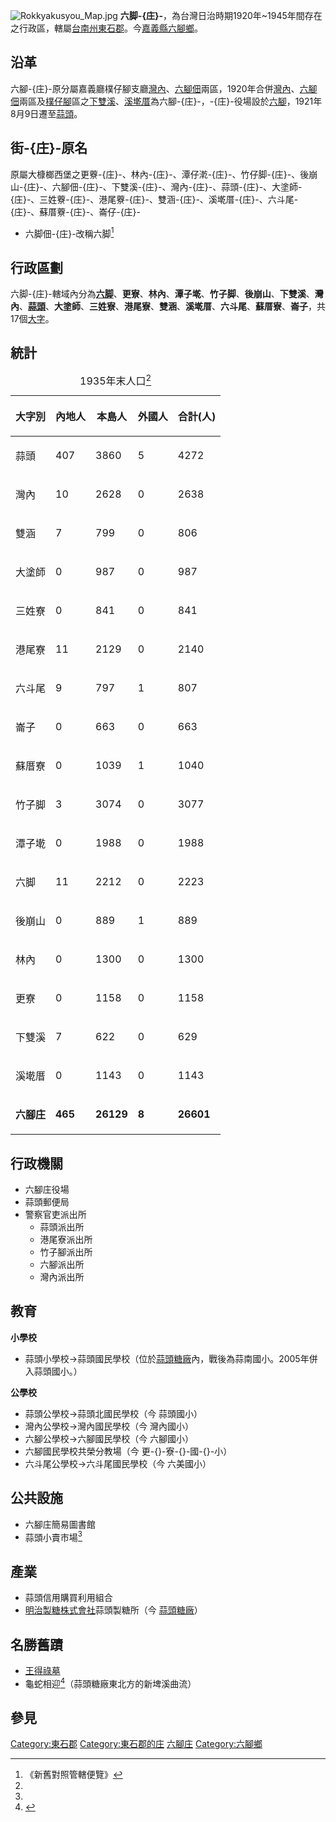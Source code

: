 {{noteTA
|T=六腳庄
}}
{{Infobox 日本的街庄 (廢除)
| 自治體名 = 六腳
| 街庄 = 庄
| 圖像 = 
| 圖像說明 = 
| 日文原名 = 六腳庄
| 平假名 = ろっきゃくしょう
| 羅馬字拼音 = Rokkyakusyō
| 地圖 = [[File:1930_Tainan_Shu.svg|250px]]
| 廢除時間 = 1945年
| 廢除理由 = 日本投降、撤離台灣
| 廢除時處置 = 改制為[[臺南縣|臺南縣]]東石區[[六腳鄉|六腳鄉]]
| 現在自治體 = {{TWN}}[[嘉義縣|嘉義縣]][[六腳鄉|六腳鄉]]
| 都道府縣 = 臺南州
| 支廳 = 
| 郡 =東石郡
| 編號 = 消滅時尚未使用
| 自治體 = '''[[北港郡|北港郡]]'''：[[水林庄|水林-{庄}-]]、[[北港街|北港街]]<br />'''[[嘉義郡|嘉義郡]]'''：[[新巷庄|新巷-{庄}-]]<br />'''[[東石郡|東石郡]]'''：[[東石庄|東石-{庄}-]]、[[朴子街|朴子街]]、[[太保庄|太保-{庄}-]]
| 面積 = 62.2619
| 邊界未定 = 
| 人口 = 29,773
| 人口密度 = 
| 統計時間 = 1943年
| 經度 = 
| 緯度 = 
| 街庄章 = 
| 街庄章說明 = 
| 樹 = 
| 花 = 
| 鳥 = 
| 其他象徵物 = 
| 其他象徵 = 
| 郵遞區號 = 
| 所在地 = 東石郡六腳-{庄}-
| 電話號碼 = 
| 外部連結 = 
| 註記 = 
}}
[[File:Rokkyakusyou_Map.jpg|thumb]]
'''六脚-{庄}-'''，為台灣日治時期1920年~1945年間存在之行政區，轄屬[[臺南州|台南州]][[東石郡|東石郡]]。今[[嘉義縣|嘉義縣]][[六腳鄉|六腳鄉]]。

==沿革==
六腳-{庄}-原分屬嘉義廳樸仔腳支廳[[灣內|灣內]]、[[六腳佃|六腳佃]]兩區，1920年合併[[灣內|灣內]]、[[六腳佃|六腳佃]]兩區及[[朴子市|樸仔腳]]區之[[下雙溪_(嘉義縣)|下雙溪]]、[[溪墘厝_(嘉義縣)|溪墘厝]]為六腳-{庄}-，-{庄}-役場設於[[六腳佃|六腳]]，1921年8月9日遷至[[蒜頭_(地名)|蒜頭]]。

==街-{庄}-原名==
原屬大槺榔西堡之更藔-{庄}-、林內-{庄}-、潭仔漧-{庄}-、竹仔脚-{庄}-、後崩山-{庄}-、六腳佃-{庄}-、下雙溪-{庄}-、灣內-{庄}-、蒜頭-{庄}-、大塗師-{庄}-、三姓藔-{庄}-、港尾藔-{庄}-、雙涵-{庄}-、溪墘厝-{庄}-、六斗尾-{庄}-、蘇厝藔-{庄}-、崙仔-{庄}-
*六脚佃-{庄}-改稱六脚<ref>《新舊對照管轄便覽》</ref>

==行政區劃==
六脚-{庄}-轄域內分為'''[[六腳佃|六脚]]'''、'''更寮'''、'''林內'''、'''潭子墘'''、'''竹子脚'''、'''後崩山'''、'''下雙溪'''、'''灣內'''、'''[[蒜頭_(地名)|蒜頭]]'''、'''大塗師'''、'''三姓寮'''、'''港尾寮'''、'''雙涵'''、'''溪墘厝'''、'''六斗尾'''、'''蘇厝寮'''、'''崙子'''，共17個[[大字_(行政區劃)|大字]]。

== 統計 ==
{| class="wikitable"
|+1935年末人口<ref name=":0" />
!大字別
!內地人
!本島人
!外國人
!合計(人)
|-
|蒜頭
|407
|3860
|5
|4272
|-
|灣內
|10
|2628
|0
|2638
|-
|雙涵
|7
|799
|0
|806
|-
|大塗師
|0
|987
|0
|987
|-
|三姓寮
|0
|841
|0
|841
|-
|港尾寮
|11
|2129
|0
|2140
|-
|六斗尾
|9
|797
|1
|807
|-
|崙子
|0
|663
|0
|663
|-
|蘇厝寮
|0
|1039
|1
|1040
|-
|竹子脚
|3
|3074
|0
|3077
|-
|潭子墘
|0
|1988
|0
|1988
|-
|六脚
|11
|2212
|0
|2223
|-
|後崩山
|0
|889
|1
|889
|-
|林內
|0
|1300
|0
|1300
|-
|更寮
|0
|1158
|0
|1158
|-
|下雙溪
|7
|622
|0
|629
|-
|溪墘厝
|0
|1143
|0
|1143
|-
|'''六腳庄'''
|'''465'''
|'''26129'''
|'''8'''
|'''26601'''
|}

== 行政機關 ==

* 六腳庄役場
* 蒜頭郵便局
* 警察官吏派出所
** 蒜頭派出所
** 港尾寮派出所
** 竹子腳派出所
** 六腳派出所
** 灣內派出所

== 教育 ==
'''小學校'''

* 蒜頭小學校→蒜頭國民學校（位於[[蒜頭糖廠|蒜頭糖廠]]內，戰後為蒜南國小。2005年併入蒜頭國小。）

'''公學校'''

* 蒜頭公學校→蒜頭北國民學校（今 蒜頭國小）
* 灣內公學校→灣內國民學校（今 灣內國小）
* 六腳公學校→六腳國民學校（今 六腳國小）
* 六腳國民學校共榮分教場（今 更-{}-寮-{}-國-{}-小）
* 六斗尾公學校→六斗尾國民學校（今 六美國小）

== 公共設施 ==

* 六腳庄簡易圖書館
* 蒜頭小賣市場<ref name=":0" />

== 產業 ==

* 蒜頭信用購買利用組合
*[[明治製糖|明治製糖株式會社]]蒜頭製糖所（今 [[蒜頭糖廠|蒜頭糖廠]]）

== 名勝舊蹟 ==

* [[王得祿墓|王得祿墓]]
* 龜蛇相迎<ref name=":0">{{Cite web|url=http://stfb.ntl.edu.tw/cgi-bin/gs32/gsweb.cgi?o=dbook&s=id=%22jpli2012-bk-sxt_0757_219_1935%22.&searchmode=basic|title=六腳庄要覽|accessdate=|author=|date=1935-06-10|publisher=六脚庄役場|archive-date=2019-06-09|archive-url=https://web.archive.org/web/20190609110643/http://stfb.ntl.edu.tw/cgi-bin/gs32/gsweb.cgi?o=dbook&s=id=%22jpli2012-bk-sxt_0757_219_1935%22.&searchmode=basic}}</ref>（蒜頭糖廠東北方的新埤溪曲流）

== 參見 ==
{{reflist}}

{{台南州}}
{{東石郡}}
[[Category:東石郡|Category:東石郡]]
[[Category:東石郡的庄|Category:東石郡的庄]]
[[Category:六腳庄|]]
[[Category:六腳鄉|Category:六腳鄉]]